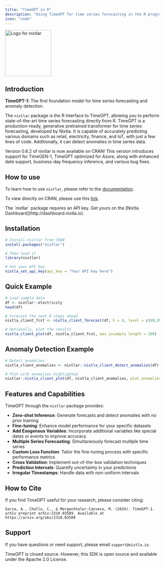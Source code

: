 ```yaml
---
title: "TimeGPT in R"
description: "Using TimeGPT for time series forecasting in the R programming language"
icon: "code"
---
```


<div className="flex justify-center">
  <img src="https://github.com/Nixtla/nixtla/blob/main/nbs/img/logo_nixtlar.png?raw=true" alt="Logo for nixtlar" width="150" />
</div>

## Introduction

**TimeGPT-1**: The first foundation model for time series forecasting and anomaly detection.

The `nixtlar` package is the R interface to TimeGPT, allowing you to perform state-of-the-art time series forecasting directly from R. TimeGPT is a production-ready, generative pretrained transformer for time series forecasting, developed by Nixtla. It is capable of accurately predicting various domains such as retail, electricity, finance, and IoT, with just a few lines of code. Additionally, it can detect anomalies in time series data.

<Note>
  Version 0.6.2 of nixtlar is now available on CRAN! This version introduces support for TimeGEN-1, TimeGPT optimized for Azure, along with enhanced date support, business-day frequency inference, and various bug fixes.
</Note>

## How to use

To learn how to use `nixtlar`, please refer to the
[documentation](https://nixtla.github.io/nixtlar/).

To view directly on CRAN, please use this
[link](https://cloud.r-project.org/web/packages/nixtlar/index.html).

<Note title="API key required">
  The `nixtlar` package requires an API key. Get yours on the [Nixtla Dashboard](http://dashboard.nixtla.io).
</Note>

## Installation

```r
# Install nixtlar from CRAN
install.packages("nixtlar")

# Then load it
library(nixtlar)

# Set your API key
nixtla_set_api_key(api_key = "Your API key here")
```

## Quick Example

```r
# Load sample data
df <- nixtlar::electricity
head(df)

# Forecast the next 8 steps ahead
nixtla_client_fcst <- nixtla_client_forecast(df, h = 8, level = c(80,95))

# Optionally, plot the results
nixtla_client_plot(df, nixtla_client_fcst, max_insample_length = 200)
```

## Anomaly Detection Example

```r
# Detect anomalies
nixtla_client_anomalies <- nixtlar::nixtla_client_detect_anomalies(df)

# Plot with anomalies highlighted
nixtlar::nixtla_client_plot(df, nixtla_client_anomalies, plot_anomalies = TRUE)
```

## Features and Capabilities

TimeGPT through the `nixtlar` package provides:

- **Zero-shot Inference**: Generate forecasts and detect anomalies with no prior training
- **Fine-tuning**: Enhance model performance for your specific datasets
- **Add Exogenous Variables**: Incorporate additional variables like special dates or events to improve accuracy
- **Multiple Series Forecasting**: Simultaneously forecast multiple time series
- **Custom Loss Function**: Tailor the fine-tuning process with specific performance metrics
- **Cross Validation**: Implement out-of-the-box validation techniques
- **Prediction Intervals**: Quantify uncertainty in your predictions
- **Irregular Timestamps**: Handle data with non-uniform intervals

## How to Cite

If you find TimeGPT useful for your research, please consider citing:

```
Garza, A., Challu, C., & Mergenthaler-Canseco, M. (2024). TimeGPT-1.
arXiv preprint arXiv:2310.03589. Available at
https://arxiv.org/abs/2310.03589
```

## Support

If you have questions or need support, please email `support@nixtla.io`.

TimeGPT is closed source. However, this SDK is open source and available under the Apache 2.0 License.

